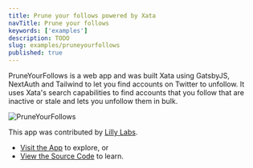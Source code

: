 ```yaml
---
title: Prune your follows powered by Xata
navTitle: Prune your follows
keywords: ['examples']
description: TODO
slug: examples/pruneyourfollows
published: true
---
```


PruneYourFollows is a web app and was built Xata using GatsbyJS, NextAuth and Tailwind to let you find accounts on Twitter to unfollow. It uses Xata's search capabilities to find accounts that you follow that are inactive or stale and lets you unfollow them in bulk.

![PruneYourFollows](images/pyf.png)

This app was contributed by [Lilly Labs](https://lillylabs.no/).

- [Visit the App](https://pruneyourfollows.com) to explore, or
- [View the Source Code](https://github.com/queen-raae/prune-your-follows) to learn.
